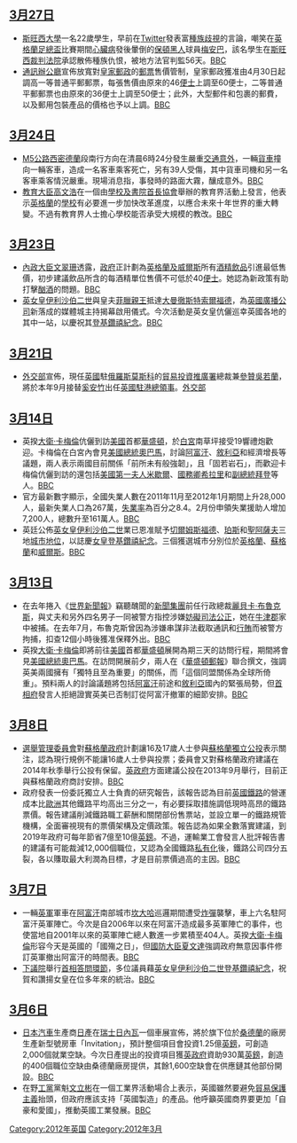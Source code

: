 {{noteTA
|1=zh-hans:姆安巴;zh-hk:梅安巴;zh-tw:姆安巴;
|2=zh-hans:布拉柴维尔;zh-hk:西米德蘭茲;zh-tw:西密德蘭;
|3=zh-hans:博尔顿;zh-hk:保頓;zh-tw:博爾頓;
|4=zh-hans:威尔士;zh-hk:威爾斯;zh-tw:威爾斯;
|5=zh-hans:伊丽莎白; zh-tw:伊麗莎白; zh-hk:伊利沙伯;
|6=zh-hans:菲利普亲王;zh-hk:菲臘親王;zh-tw:菲利普親王;
|7=zh-hans:戴维·卡梅伦; zh-tw:大衛·卡麥隆; zh-hk:大衛·金馬倫;
|8=zh-hans:奥巴马; zh-tw:歐巴馬; zh-hk:奧巴馬;
|9=zh-hans:米歇尔;zh-tw:蜜雪兒;zh-hk:米歇爾;
|10=zh-cn:希拉里; zh-tw:希拉蕊; zh-sg:希拉莉; zh-hk:希拉里;
|11=zh-hans:利百加·布鲁克斯;zh-hk:利百加·布魯克斯;zh-tw:麗貝卡·布魯克斯;
|12=zh-hans:坎大哈;zh-hk:坎大哈;zh-tw:堪達哈;
|13=zh-hans:菲利普·哈蒙德;zh-hk:夏文達;zh-tw:韓蒙德;
|14=zh-hans:桑德兰;zh-hk:新特蘭;zh-tw:巽德蘭;
}}
<noinclude>{{monthInUK|2012|3}}</noinclude>

==[[3月27日|3月27日]]==
* [[斯旺西大學|斯旺西大學]]一名22歲學生，早前在[[Twitter|Twitter]]發表富[[種族歧視|種族歧視]]的言論，嘲笑在[[英格蘭足總盃|英格蘭足總盃]]比賽期間[[心臟病|心臟病]]發後暈倒的[[保頓|保頓]][[黑人|黑人]]球員[[法布莱斯·姆安巴|梅安巴]]，該名學生在[[斯旺西裁判法院|斯旺西裁判法院]]承認散佈種族仇恨，被地方法官判監56天。[http://www.bbc.co.uk/news/uk-wales-17515992 BBC]
* [[通訊辦公廳|通訊辦公廳]]宣佈放寬對[[皇家郵政|皇家郵政]]的[[郵票|郵票]]售價管制，皇家郵政獲准由4月30日起調高一等普通平郵郵票，每張售價由原來的46[[便士|便士]]上調至60便士，二等普通平郵郵票也由原來的36便士上調至50便士；此外，大型郵件和包裹的郵費，以及郵用包裝產品的價格也予以上調。[http://www.bbc.co.uk/news/business-17522500 BBC]

==[[3月24日|3月24日]]==
* [[M5公路|M5公路]][[西密德蘭|西密德蘭]]段南行方向在清晨6時24分發生嚴重[[交通意外|交通意外]]，一輛[[貨車|貨車]]撞向一輛客車，造成一名客車乘客死亡，另有39人受傷，其中貨車司機和另一名客車乘客情況嚴重。現場消息指，事發時的路面大霧，釀成意外。[http://www.bbc.co.uk/news/uk-england-17497711 BBC]
* [[教育大臣|教育大臣]][[高文浩|高文浩]]在一個由[[學校及書院首長協會|學校及書院首長協會]]舉辦的教育界活動上發言，他表示[[英格蘭|英格蘭]]的[[學校|學校]]有必要進一步加快改革進度，以應合未來十年世界的重大轉變。不過有教育界人士擔心學校能否承受大規模的教改。[http://www.bbc.co.uk/news/education-17481888 BBC]

==[[3月23日|3月23日]]==
* [[內政大臣|內政大臣]][[文翠珊|文翠珊]]透露，[[卡梅倫內閣|政府]]正計劃為[[英格蘭及威爾斯|英格蘭及威爾斯]]所有[[酒精|酒精]][[飲品|飲品]]引進最低售價，初步建議飲品所含的每酒精單位售價不可低於40[[便士|便士]]。她認為新政策有助打擊[[酗酒|酗酒]]的問題。[http://www.bbc.co.uk/news/uk-17482035 BBC]
* [[英女皇|英女皇]][[伊利沙伯二世|伊利沙伯二世]]與皇夫[[菲臘親王_(愛丁堡公爵)|菲臘親王]]抵達[[大曼徹斯特|大曼徹斯特]][[索爾福德市|索爾福德]]，為[[英國廣播公司|英國廣播公司]]新落成的媒體城主持揭幕啟用儀式。今次活動是英女皇伉儷巡幸英國各地的其中一站，以慶祝其[[伊利沙伯二世登基鑽禧紀念|登基鑽禧紀念]]。[http://www.bbc.co.uk/news/uk-17489474 BBC]

==[[3月21日|3月21日]]==
* [[英國外交部|外交部]]宣佈，現任[[英國|英國]]駐[[俄羅斯|俄羅斯]][[莫斯科|莫斯科]]的[[貿易投資推廣署|貿易投資推廣署]]總裁兼[[參贊|參贊]][[吳若蘭|吳若蘭]]，將於本年9月接替[[奚安竹|奚安竹]]出任[[英國駐港總領事|英國駐港總領事]]。[https://web.archive.org/web/20120322165416/http://ukinhongkong.fco.gov.uk/zh/news/?view=PressR&id=744760582 外交部]

==[[3月14日|3月14日]]==
* 英揆[[大衛·卡梅倫|大衛·卡梅倫]]伉儷到訪[[美國|美國]]首都[[華盛頓哥倫比亞特區|華盛頓]]，於[[白宮|白宮]]南草坪接受19響禮炮歡迎。卡梅倫在白宮內會見[[美國總統|美國總統]][[奧巴馬|奧巴馬]]，討論[[阿富汗|阿富汗]]、[[敘利亞|敘利亞]]和經濟增長等議題，兩人表示兩國目前關係「前所未有般強韌」，且「固若岩石」，而歡迎卡梅倫伉儷到訪的還包括[[美國第一夫人|美國第一夫人]][[米歇爾·奧巴馬|米歇爾]]、[[美國國務卿|國務卿]][[希拉里·羅德姆·克林頓|希拉里]]和[[美國副總統|副總統]][[喬·拜登|拜登]]等人。[http://www.bbc.co.uk/news/uk-politics-17362444 BBC]
* 官方最新數字顯示，全國失業人數在2011年11月至2012年1月期間上升28,000人，最新失業人口為267萬，[[失業率|失業率]]為百分之8.4。2月份申領失業援助人增加7,200人，總數升至161萬人。[http://www.bbc.co.uk/news/business-17364461 BBC] 
* 英廷公佈[[英女皇|英女皇]][[伊利沙伯二世|伊利沙伯二世]]業已恩准賦予[[切爾姆斯福德|切爾姆斯福德]]、[[珀斯_(蘇格蘭)|珀斯]]和[[聖阿薩夫|聖阿薩夫]]三地[[英國城市地位|城市地位]]，以誌慶[[伊利沙伯二世登基鑽禧紀念|女皇登基鑽禧紀念]]。三個獲選城市分別位於[[英格蘭|英格蘭]]、[[蘇格蘭|蘇格蘭]]和[[威爾斯|威爾斯]]。[http://www.bbc.co.uk/news/uk-politics-17364651 BBC] {{Wayback|url=http://www.bbc.co.uk/news/uk-politics-17364651 |date=20170223010436 }}

==[[3月13日|3月13日]]==
* 在去年捲入《[[世界新聞報|世界新聞報]]》竊聽醜聞的[[新聞集團|新聞集團]]前任行政總裁[[麗貝卡·布魯克斯|麗貝卡·布魯克斯]]，與丈夫和另外四名男子一同被警方指控涉嫌[[妨礙司法公正|妨礙司法公正]]，她在[[牛津郡|牛津郡]]家中被捕。在去年7月，布魯克斯曾因為涉嫌串謀非法截取通訊和[[行賄|行賄]]而被警方拘捕，扣查12個小時後獲准保釋外出。[http://www.bbc.co.uk/news/uk-17349578 BBC]
* 英揆[[大衛·卡梅倫|大衛·卡梅倫]]即將前往[[美國|美國]]首都[[華盛頓哥倫比亞特區|華盛頓]]展開為期三天的訪問行程，期間將會見[[美國總統|美國總統]][[奧巴馬|奧巴馬]]。在訪問開展前夕，兩人在《[[華盛頓郵報|華盛頓郵報]]》聯合撰文，強調英美兩國擁有「獨特且至為重要」的關係，而「這個同盟關係為全球所倚重」。預料兩人的討論議題將包括[[阿富汗|阿富汗]]前途和[[敘利亞|敘利亞]]國內的緊張局勢，但[[唐寧街10號|首相府]]發言人拒絕證實英美已否制訂從阿富汗撤軍的細節安排。[http://www.bbc.co.uk/news/uk-politics-17346879 BBC]

==[[3月8日|3月8日]]==
* [[選舉管理委員會_(英國)|選舉管理委員會]]對[[蘇格蘭政府|蘇格蘭政府]]計劃讓16及17歲人士參與[[蘇格蘭獨立運動|蘇格蘭獨立]][[公投|公投]]表示關注，認為現行規例不能讓16歲人士參與投票；委員會又對蘇格蘭政府建議在2014年秋季舉行公投有保留。[[英政府|英政府]]方面建議公投在2013年9月舉行，目前正與蘇格蘭政府商討安排。[http://www.bbc.co.uk/news/uk-scotland-scotland-politics-17290691 BBC]
* 政府發表一份委託獨立人士負責的研究報告，該報告認為目前[[英國|英國]][[鐵路|鐵路]]的營運成本比[[歐洲|歐洲]]其他鐵路平均高出三分之一，有必要採取措施調低現時高昂的鐵路票價。報告建議削減鐵路職工薪酬和關閉部份售票站，並設立單一的鐵路規管機構，全面審視現有的票價架構及定價政策。報告認為如果全數落實建議，到2019年政府可每年節省7億至10億[[英鎊|英鎊]]。不過，運輸業工會發言人批評報告書的建議有可能裁減12,000個職位，又認為全國鐵路[[私有化|私有化]]後，鐵路公司四分五裂，各以賺取最大利潤為目標，才是目前票價過高的主因。[http://www.bbc.co.uk/news/uk-17295718 BBC]

==[[3月7日|3月7日]]==
* 一輛[[英軍|英軍]]軍車在[[阿富汗|阿富汗]]南部城市[[坎大哈|坎大哈]]巡邏期間遭受[[炸彈|炸彈]]襲擊，車上六名駐阿富汗英軍陣亡。今次是自2006年以來在阿富汗造成最多英軍陣亡的事件，也使當地自2001年以來的英軍陣亡總人數進一步累積至404人。英揆[[大衛·卡梅倫|大衛·卡梅倫]]形容今天是英國的「國殤之日」，但[[國防大臣|國防大臣]][[夏文達|夏文達]]強調政府無意因事件修訂英軍撤出阿富汗的時間表。[http://www.bbc.co.uk/news/uk-17282903 BBC]
* [[英國下議院|下議院]]舉行[[首相答問環節|首相答問環節]]，多位議員藉[[英女皇|英女皇]][[伊利沙伯二世登基鑽禧紀念|伊利沙伯二世登基鑽禧紀念]]，祝賀和讚揚女皇在位多年來的統治。[http://www.bbc.co.uk/news/uk-politics-17283614 BBC]

==[[3月6日|3月6日]]==
* [[日本|日本]][[汽車|汽車]]生產商[[日產|日產]]在[[瑞士|瑞士]][[日內瓦|日內瓦]]一個車展宣佈，將於旗下位於[[桑德蘭|桑德蘭]]的廠房生產新型號房車「Invitation」，預計整個項目會投資1.25億[[英鎊|英鎊]]，可創造2,000個就業空缺。今次日產提出的投資項目獲[[英政府|英政府]]資助930萬[[英鎊|英鎊]]，創造的400個職位空缺由桑德蘭廠房提供，其餘1,600空缺會在供應鏈其他部份開設。[http://www.bbc.co.uk/news/business-17266087 BBC]
* 在野[[英國工黨|工黨]]黨魁[[文立彬|文立彬]]在一個工業界活動場合上表示，英國雖然要避免[[貿易保護主義|貿易保護主義]]抬頭，但政府應該支持「英國製造」的產品。他呼籲英國商界要更加「自豪和愛國」，推動英國工業發展。[http://www.bbc.co.uk/news/uk-17267733 BBC]

<noinclude>
{{clear}}
{{Portal:英國新聞動態/footer}}

[[Category:2012年英国|Category:2012年英国]]
[[Category:2012年3月|Category:2012年3月]]
</noinclude>